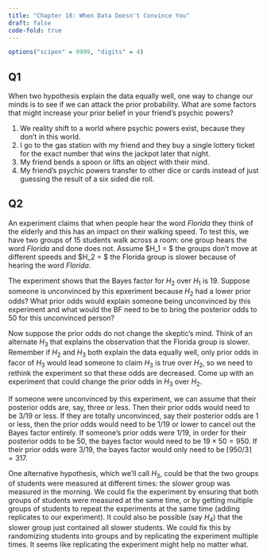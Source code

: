 ```yaml
---
title: "Chapter 18: When Data Doesn't Convince You"
draft: false
code-fold: true
---
```


```r
options("scipen" = 9999, "digits" = 4)
```

## Q1

::: {.callout-note appearance="simple"}

When two hypothesis explain the data equally well, one way to change our minds is to see if we can attack the prior probability. What are some factors that might increase your prior belief in your friend's psychic powers?

:::

1. We reality shift to a world where psychic powers exist, because they don't
in this world.
1. I go to the gas station with my friend and they buy a single lottery ticket
for the exact number that wins the jackpot later that night.
1. My friend bends a spoon or lifts an object with their mind.
1. My friend's psychic powers transfer to other dice or cards instead of just
guessing the result of a six sided die roll.

## Q2

::: {.callout-note appearance="simple"}

An experiment claims that when people hear the word *Florida* they think of the
elderly and this has an impact on their walking speed. To test this, we have two
groups of 15 students walk across a room: one group hears the word *Florida* and
done does not. Assume $H_1 = $ the groups don't move at different speeds and
$H_2 = $ the Florida group is slower because of hearing the word *Florida*.

The experiment shows that the Bayes factor for $H_2$ over $H_1$ is 19. Suppose
someone is unconvinced by this epxeriment because $H_2$ had a lower prior odds?
What prior odds would explain someone being unconvinced by this experiment and
what would the BF need to be to bring the posterior odds to 50 for this
unconvinced person?

Now suppose the prior odds do not change the skeptic's mind. Think of an
alternate $H_3$ that explains the observation that the Florida group is slower.
Remember if $H_2$ and $H_3$ both explain the data equally well, only prior odds
in facor of $H_3$ would lead someone to claim $H_3$ is true over $H_2$, so we
need to rethink the experiment so that these odds are decreased. Come up with an
experiment that could change the prior odds in $H_3$ over $H_2$.

:::

If someone were unconvinced by this experiment, we can assume that their
posterior odds are, say, three or less. Then their prior odds would need to be
$3/19$ or less. If they are totally unconvinced, say their posterior odds are
$1$ or less, then the prior odds would need to be $1/19$ or lower to cancel out
the Bayes factor entirely. If someone's prior odds were $1/19$, in order for
their posterior odds to be $50$, the bayes factor would need to be
$19 \times 50 = 950$. If their prior odds were $3/19$, the bayes factor would
only need to be $\lceil 950 / 3 \rceil = 317.$

One alternative hypothesis, which we'll call $H_3$, could be that
the two groups of students were measured at different times: the slower group
was measured in the morning. We could fix the experiment by ensuring that
both groups of students were measured at the same time, or by getting multiple
groups of students to repeat the experiments at the same time (adding
replicates to our experiment). It could also be possible (say $H_4$) that
the slower group just contained all slower students. We could fix this by
randomizing students into groups and by replicating the experiment multiple
times. It seems like replicating the experiment might help no matter what.

<!-- END OF FILE -->
